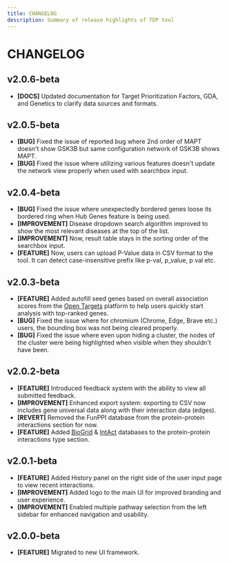 ```yaml
---
title: CHANGELOG
description: Summary of release highlights of TDP tool
---
```


# CHANGELOG

## v2.0.6-beta

- **[DOCS]** Updated documentation for Target Prioritization Factors, GDA, and Genetics to clarify data sources and formats.

## v2.0.5-beta

- **[BUG]** Fixed the issue of reported bug where 2nd order of MAPT doesn't show GSK3B but same configuration network of GSK3B shows MAPT.
- **[BUG]** Fixed the issue where utilizing various features doesn't update the network view properly when used with searchbox input.

## v2.0.4-beta

- **[BUG]** Fixed the issue where unexpectedly bordered genes loose its bordered ring when Hub Genes feature is being used.
- **[IMPROVEMENT]** Disease dropdown search algorithm improved to show the most relevant diseases at the top of the list.
- **[IMPROVEMENT]** Now, result table stays in the sorting order of the searchbox input.
- **[FEATURE]** Now, users can upload P-Value data in CSV format to the tool. It can detect case-insensitive prefix like p-val, p_value, p val etc.

## v2.0.3-beta

- **[FEATURE]** Added autofill seed genes based on overall association scores from the [Open Targets](https://platform.opentargets.org/) platform to help users quickly start analysis with top-ranked genes.
- **[BUG]** Fixed the issue where for chromium (Chrome, Edge, Brave etc.) users, the bounding box was not being cleared properly.
- **[BUG]** Fixed the issue where even upon hiding a cluster, the nodes of the cluster were being highlighted when visible when they shouldn't have been.

## v2.0.2-beta

- **[FEATURE]** Introduced feedback system with the ability to view all submitted feedback.
- **[IMPROVEMENT]** Enhanced export system: exporting to CSV now includes gene universal data along with their interaction data (edges).
- **[REVERT]** Removed the FunPPI database from the protein-protein interactions section for now.
- **[FEATURE]** Added [BioGrid](https://thebiogrid.org/) & [IntAct](https://www.ebi.ac.uk/intact/home) databases to the protein-protein interactions type section.

## v2.0.1-beta

- **[FEATURE]** Added History panel on the right side of the user input page to view recent interactions.
- **[IMPROVEMENT]** Added logo to the main UI for improved branding and user experience.
- **[IMPROVEMENT]** Enabled multiple pathway selection from the left sidebar for enhanced navigation and usability.

## v2.0.0-beta

- **[FEATURE]** Migrated to new UI framework.

